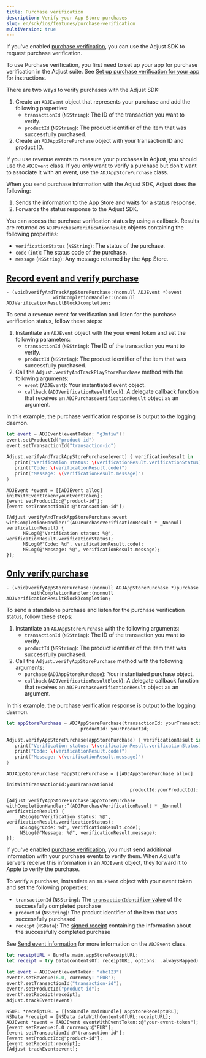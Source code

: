 ```yaml
---
title: Purchase verification
description: Verify your App Store purchases
slug: en/sdk/ios/features/purchase-verification
multiVersion: true
---
```


<SdkVersion version="v5">

If you've enabled [purchase verification](https://help.adjust.com/en/article/purchase-verification), you can use the Adjust SDK to request purchase verification.

<Callout type="important">

To use Purchase verification, you first need to set up your app for purchase verification in the Adjust suite. See [Set up purchase verification for your app](https://help.adjust.com/en/article/set-up-purchase-verification-for-your-app) for instructions.

</Callout>

There are two ways to verify purchases with the Adjust SDK:

1. Create an `ADJEvent` object that represents your purchase and add the following properties:
   -  `transactionId` (`NSString`): The ID of the transaction you want to verify.
   -  `productId` (`NSString`): The product identifier of the item that was successfully purchased.
2. Create an `ADJAppStorePurchase` object with your transaction ID and product ID.

<Callout type="tip">

If you use revenue events to measure your purchases in Adjust, you should use the `ADJEvent` class. If you only want to verify a purchase but don't want to associate it with an event, use the `ADJAppStorePurchase` class.

</Callout>

When you send purchase information with the Adjust SDK, Adjust does the following:

1. Sends the information to the App Store and waits for a status response.
2. Forwards the status response to the Adjust SDK.

You can access the purchase verification status by using a callback. Results are returned as `ADJPurchaseVerificationResult` objects containing the following properties:

-  `verificationStatus` (`NSString`): The status of the purchase.
-  `code` (`int`): The status code of the purchase.
-  `message` (`NSString`): Any message returned by the App Store.

## [Record event and verify purchase](record-event-and-verify-purchase)

<CodeBlock title="Method signature">

```objc
- (void)verifyAndTrackAppStorePurchase:(nonnull ADJEvent *)event
                 withCompletionHandler:(nonnull ADJVerificationResultBlock)completion;
```

</CodeBlock>

To send a revenue event for verification and listen for the purchase verification status, follow these steps:

1. Instantiate an `ADJEvent` object with the your event token and set the following parameters:
   -  `transactionId` (`NSString`): The ID of the transaction you want to verify.
   -  `productId` (`NSString`): The product identifier of the item that was successfully purchased.
2. Call the `Adjust.verifyAndTrackPlayStorePurchase` method with the following arguments:
   -  `event` (`ADJEvent`): Your instantiated event object.
   -  `callback` (`ADJVerificationResultBlock`): A delegate callback function that receives an `ADJPurchaseVerificationResult` object as an argument.

In this example, the purchase verification response is output to the logging daemon.

<Tabs>
<Tab title="Swift" sync="swift">

```swift
let event = ADJEvent(eventToken: "g3mfiw")!
event.setProductId("product-id")
event.setTransactionId("transaction-id")

Adjust.verifyAndTrackAppStorePurchase(event) { verificationResult in
   print("Verification status: \(verificationResult.verificationStatus)")
   print("Code: \(verificationResult.code)")
   print("Message: \(verificationResult.message)")
}
```

</Tab>
<Tab title="Objective-C" sync="objc">

```objc
ADJEvent *event = [[ADJEvent alloc] initWithEventToken:yourEventToken];
[event setProductId:@"product-id"];
[event setTransactionId:@"transaction-id"];

[Adjust verifyAndTrackAppStorePurchase:event withCompletionHandler:^(ADJPurchaseVerificationResult * _Nonnull verificationResult) {
      NSLog(@"Verification status: %@", verificationResult.verificationStatus);
      NSLog(@"Code: %d", verificationResult.code);
      NSLog(@"Message: %@", verificationResult.message);
}];
```

</Tab>
</Tabs>

## [Only verify purchase](only-verify-purchase)

<CodeBlock title="Method signature">

```objc
- (void)verifyAppStorePurchase:(nonnull ADJAppStorePurchase *)purchase
         withCompletionHandler:(nonnull ADJVerificationResultBlock)completion;
```

</CodeBlock>

To send a standalone purchase and listen for the purchase verification status, follow these steps:

1. Instantiate an `ADJAppStorePurchase` with the following arguments:
   -  `transactionId` (`NSString`): The ID of the transaction you want to verify.
   -  `productId` (`NSString`): The product identifier of the item that was successfully purchased.
2. Call the `Adjust.verifyAppStorePurchase` method with the following arguments:
   -  `purchase` (`ADJAppStorePurchase`): Your instantiated purchase object.
   -  `callback` (`ADJVerificationResultBlock`): A delegate callback function that receives an `ADJPurchaseVerificationResult` object as an argument.

In this example, the purchase verification response is output to the logging daemon.

<Tabs>
<Tab title="Swift" sync="swift">

```swift
let appStorePurchase = ADJAppStorePurchase(transactionId: yourTransactionId,
                           productId: yourProductId;

Adjust.verifyAppStorePurchase(appStorePurchase) { verificationResult in
   print("Verification status: \(verificationResult.verificationStatus)")
   print("Code: \(verificationResult.code)")
   print("Message: \(verificationResult.message)")
}
```

</Tab>
<Tab title="Objective-C" sync="objc">

```objc
ADJAppStorePurchase *appStorePurchase = [[ADJAppStorePurchase alloc]
                                             initWithTransactionId:yourTranscationId
                                             productId:yourProductId];

[Adjust verifyAppStorePurchase:appStorePurchase withCompletionHandler:^(ADJPurchaseVerificationResult * _Nonnull verificationResult) {
     NSLog(@"Verification status: %@", verificationResult.verificationStatus);
     NSLog(@"Code: %d", verificationResult.code);
     NSLog(@"Message: %@", verificationResult.message);
}];
```

</Tab>
</Tabs>

</SdkVersion>

<SdkVersion version="v4">

If you've enabled [purchase verification](https://help.adjust.com/en/article/purchase-verification), you must send additional information with your purchase events to verify them. When Adjust's servers receive this information in an `ADJEvent` object, they forward it to Apple to verify the purchase.

To verify a purchase, instantiate an `ADJEvent` object with your event token and set the following properties:

-  `transactionId` (`NSString`): The [`transactionIdentifier` value](https://developer.apple.com/documentation/storekit/skpaymenttransaction/1411288-transactionidentifier) of the successfully completed purchase
-  `productId` (`NSString`): The product identifier of the item that was successfully purchased
-  `receipt` (`NSData`): The [signed receipt](https://developer.apple.com/documentation/foundation/bundle/1407276-appstorereceipturl) containing the information about the successfully completed purchase

<Callout type="seealso">

See [Send event information](/en/sdk/ios/features/events) for more information on the `ADJEvent` class.

</Callout>

<Tabs>
<Tab title="Swift" sync="swift">

```swift
let receiptURL = Bundle.main.appStoreReceiptURL;
let receipt = try Data(contentsOf: receiptURL, options: .alwaysMapped)

let event = ADJEvent(eventToken: "abc123")
event?.setRevenue(6.0, currency: "EUR");
event?.setTransactionId("transaction-id");
event?.setProductId("product-id");
event?.setReceipt(receipt);
Adjust.trackEvent(event)
```

</Tab>
<Tab title="Objective-C" sync="objc">

```objc
NSURL *receiptURL = [[NSBundle mainBundle] appStoreReceiptURL];
NSData *receipt = [NSData dataWithContentsOfURL:receiptURL];
ADJEvent *event = [ADJEvent eventWithEventToken::@"your-event-token"];
[event setRevenue:6.0 currency:@"EUR"];
[event setTransactionId:@"transaction-id"];
[event setProductId:@"product-id"];
[event setReceipt:receipt];
[Adjust trackEvent:event];
```

</Tab>
</Tabs>

</SdkVersion>

